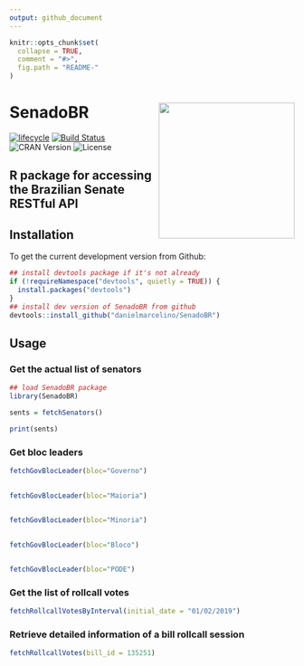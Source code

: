 ```yaml
---
output: github_document
---
```


<!-- README.md is generated from README.Rmd. Please edit that file -->

```r
knitr::opts_chunk$set(
  collapse = TRUE,
  comment = "#>",
  fig.path = "README-"
)
```

# SenadoBR <img src="inst/figures/SenadoBR-logo.png" width="240px" align="right" /> 

[![lifecycle](https://img.shields.io/badge/lifecycle-experimental-orange.svg)](https://www.tidyverse.org/lifecycle/#experimental)
[![Build Status](https://travis-ci.org/danielmarcelino/SeanadoBR.svg?branch=master)](https://travis-ci.org/danielmarcelino/SeanadoBR)
![CRAN Version](https://www.r-pkg.org/badges/version/SeanadoBR)
![License](https://img.shields.io/badge/license-MIT-blueviolet.svg?style=flat)


## R package for accessing the Brazilian Senate RESTful API 

## Installation

To get the current development version from Github:

```r
## install devtools package if it's not already
if (!requireNamespace("devtools", quietly = TRUE)) {
  install.packages("devtools")
}
## install dev version of SenadoBR from github
devtools::install_github("danielmarcelino/SenadoBR")
```


## Usage
### Get the actual list of senators

```r

## load SenadoBR package
library(SenadoBR)

sents = fetchSenators()

print(sents)
```



### Get bloc leaders
```r


fetchGovBlocLeader(bloc="Governo")
 

fetchGovBlocLeader(bloc="Maioria")

 
fetchGovBlocLeader(bloc="Minoria")
 

fetchGovBlocLeader(bloc="Bloco")


fetchGovBlocLeader(bloc="PODE")
```



### Get the list of rollcall votes 
```r

fetchRollcallVotesByInterval(initial_date = "01/02/2019")

```



### Retrieve detailed information of a bill rollcall session  
```r

fetchRollcallVotes(bill_id = 135251)

```

